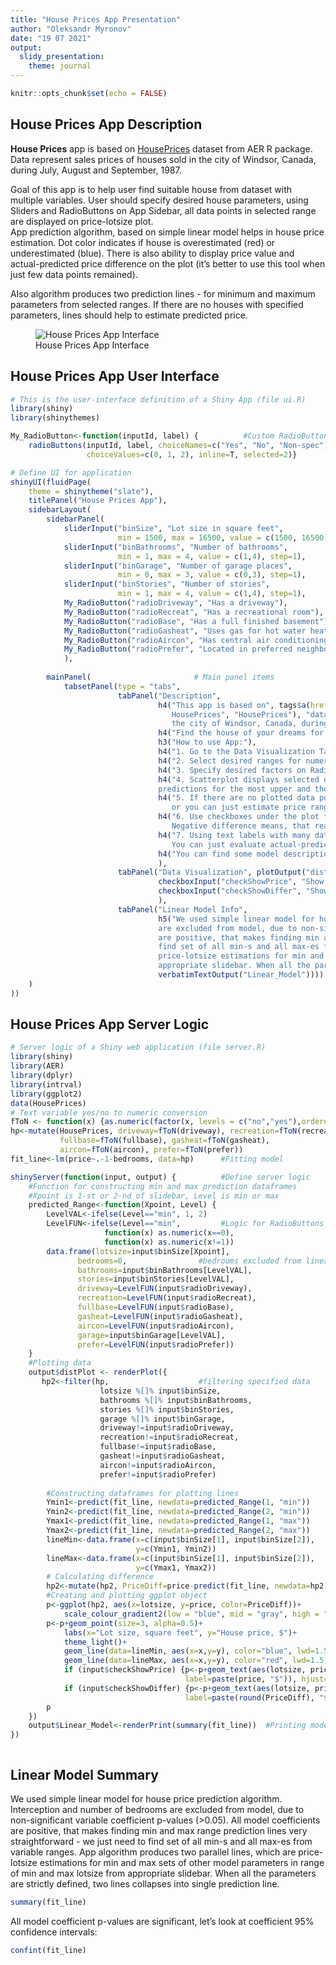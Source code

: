 ```yaml
---
title: "House Prices App Presentation"
author: "Oleksandr Myronov"
date: "19 07 2021"
output: 
  slidy_presentation:
    theme: journal
---
```


```r
knitr::opts_chunk$set(echo = FALSE)
```

## House Prices App Description 

**House Prices** app is based on [HousePrices](https://www.rdocumentation.org/packages/AER/versions/1.2-9/topics/HousePrices) dataset from AER R package. Data represent sales prices of houses sold in the city of Windsor, Canada, during July, August and September, 1987.     

Goal of this app is to help user find suitable house from dataset with multiple variables. User should specify desired house parameters, using Sliders and RadioButtons on App Sidebar, all data points in selected range are displayed on price-lotsize plot.  
App prediction algorithm, based on simple linear model helps in house price estimation. Dot color indicates if house is overestimated (red) or underestimated (blue). There is also ability to display price value and actual-predicted price difference on the plot (it's better to use this tool when just few data points remained). 

Also algorithm produces two prediction lines - for minimum and maximum parameters from selected ranges.
If there are no houses with specified parameters, lines should help to estimate predicted price.

![House Prices App Interface](AppInterface.png)

## House Prices App User Interface

```r
# This is the user-interface definition of a Shiny App (file ui.R)
library(shiny)
library(shinythemes)

My_RadioButton<-function(inputId, label) {          #Custom RadioButton creation
    radioButtons(inputId, label, choiceNames=c("Yes", "No", "Non-spec"), 
                 choiceValues=c(0, 1, 2), inline=T, selected=2)}

# Define UI for application
shinyUI(fluidPage(
    theme = shinytheme("slate"), 
    titlePanel("House Prices App"),
    sidebarLayout(
        sidebarPanel(
            sliderInput("binSize", "Lot size in square feet",
                        min = 1500, max = 16500, value = c(1500, 16500), step=100),
            sliderInput("binBathrooms", "Number of bathrooms",
                        min = 1, max = 4, value = c(1,4), step=1),
            sliderInput("binGarage", "Number of garage places",
                        min = 0, max = 3, value = c(0,3), step=1),
            sliderInput("binStories", "Number of stories",
                        min = 1, max = 4, value = c(1,4), step=1),
            My_RadioButton("radioDriveway", "Has a driveway"),
            My_RadioButton("radioRecreat", "Has a recreational room"),
            My_RadioButton("radioBase", "Has a full finished basement"),
            My_RadioButton("radioGasheat", "Uses gas for hot water heating"),
            My_RadioButton("radioAircon", "Has central air conditioning"),
            My_RadioButton("radioPrefer", "Located in preferred neighborhood of the city"),
            ),
        
        mainPanel(                       # Main panel items
            tabsetPanel(type = "tabs",
                        tabPanel("Description", 
                                 h4("This app is based on", tags$a(href="https://www.rdocumentation.org/packages/AER/versions/1.2-9/topics/
                                    HousePrices", "HousePrices"), "dataset from AER R package. Data represent sales prices of houses sold in 
                                    the city of Windsor, Canada, during July, August and September, 1987."),
                                 h4("Find the house of your dreams for the best price!"),
                                 h3("How to use App:"),
                                 h4("1. Go to the Data Visualization Tab."),
                                 h4("2. Select desired ranges for numeric parameters on sliders."),
                                 h4("3. Specify desired factors on RadioButtons, Non-spec selects both cases."),
                                 h4("4. Scatterplot displays selected data points from original dataset. Red and blue lines represent 
                                 predictions for the most upper and the most lower of specified values and factors."),
                                 h4("5. If there are no plotted data points, there are no such houses for sale. Try other parameters,
                                    or you can just estimate price range by prediction lines."),
                                 h4("6. Use checkboxes under the plot to display actual pice and (actual - predicted) price difference. 
                                    Negative difference means, that real price is lower, than predicted."), 
                                 h4("7. Using text labels with many data points makes plot messy. 
                                    You can just evaluate actual-predicted price difference by color. Reds are expensive, blues are cheap."),
                                 h4("You can find some model description on \"Linear Model Info\" tab."),
                                 ),
                        tabPanel("Data Visualization", plotOutput("distPlot"),
                                 checkboxInput("checkShowPrice", "Show price label"),
                                 checkboxInput("checkShowDiffer", "Show difference between actual and predicted price"),
                                 ),
                        tabPanel("Linear Model Info", 
                                 h5("We used simple linear model for house price prediction algorithm. Interception and number of bedrooms 
                                 are excluded from model, due to non-significant variable coefficient p-values (>0.05). All model coefficients 
                                 are positive, that makes finding min and max range prediction lines very straightforward - we just need to 
                                 find set of all min-s and all max-es from variable ranges. App algorithm produces two parallel lines, which are 
                                 price-lotsize estimations for min and max sets of other model parameters in range of min and max lotsize from 
                                 appropriate slidebar. When all the parameters are strictly defined, two lines collapses into single prediction line."),
                                 verbatimTextOutput("Linear_Model"))))
    )
))
```

## House Prices App Server Logic 

```r
# Server logic of a Shiny web application (file server.R)
library(shiny)
library(AER)
library(dplyr)
library(intrval)
library(ggplot2)
data(HousePrices)
# Text variable yes/no to numeric conversion 
fToN <- function(x) {as.numeric(factor(x, levels = c("no","yes"),ordered=T))-1}
hp<-mutate(HousePrices, driveway=fToN(driveway), recreation=fToN(recreation),
           fullbase=fToN(fullbase), gasheat=fToN(gasheat),
           aircon=fToN(aircon), prefer=fToN(prefer))            
fit_line<-lm(price~.-1-bedrooms, data=hp)      #Fitting model

shinyServer(function(input, output) {          #Define server logic
    #Function for constructing min and max prediction dataframes
    #Xpoint is 1-st or 2-nd of slidebar, Level is min or max
    predicted_Range<-function(Xpoint, Level) {
        LevelVAL<-ifelse(Level=="min", 1, 2)     
        LevelFUN<-ifelse(Level=="min",         #Logic for RadioButtons
                     function(x) as.numeric(x==0), 
                     function(x) as.numeric(x!=1)) 
        data.frame(lotsize=input$binSize[Xpoint], 
               bedrooms=0,                #bedrooms excluded from linear model
               bathrooms=input$binBathrooms[LevelVAL],
               stories=input$binStories[LevelVAL], 
               driveway=LevelFUN(input$radioDriveway),
               recreation=LevelFUN(input$radioRecreat), 
               fullbase=LevelFUN(input$radioBase),
               gasheat=LevelFUN(input$radioGasheat), 
               aircon=LevelFUN(input$radioAircon),
               garage=input$binGarage[LevelVAL], 
               prefer=LevelFUN(input$radioPrefer))    
    }   
    #Plotting data
    output$distPlot <- renderPlot({       
       hp2<-filter(hp,                    #filtering specified data
                    lotsize %[]% input$binSize,
                    bathrooms %[]% input$binBathrooms,
                    stories %[]% input$binStories,
                    garage %[]% input$binGarage,
                    driveway!=input$radioDriveway,
                    recreation!=input$radioRecreat,
                    fullbase!=input$radioBase,
                    gasheat!=input$radioGasheat,
                    aircon!=input$radioAircon,
                    prefer!=input$radioPrefer)
       
        #Constructing dataframes for plotting lines
        Ymin1<-predict(fit_line, newdata=predicted_Range(1, "min"))
        Ymin2<-predict(fit_line, newdata=predicted_Range(2, "min"))
        Ymax1<-predict(fit_line, newdata=predicted_Range(1, "max"))
        Ymax2<-predict(fit_line, newdata=predicted_Range(2, "max"))
        lineMin<-data.frame(x=c(input$binSize[1], input$binSize[2]), 
                            y=c(Ymin1, Ymin2))
        lineMax<-data.frame(x=c(input$binSize[1], input$binSize[2]), 
                            y=c(Ymax1, Ymax2))
        # Calculating difference
        hp2<-mutate(hp2, PriceDiff=price-predict(fit_line, newdata=hp2))
        #Creating and plotting ggplot object
        p<-ggplot(hp2, aes(x=lotsize, y=price, color=PriceDiff))+
            scale_colour_gradient2(low = "blue", mid = "gray", high = "red")
        p<-p+geom_point(size=3, alpha=0.5)+
            labs(x="Lot size, square feet", y="House price, $")+
            theme_light()+
            geom_line(data=lineMin, aes(x=x,y=y), color="blue", lwd=1.5, alpha=0.5)+
            geom_line(data=lineMax, aes(x=x,y=y), color="red", lwd=1.5, alpha=0.5)
            if (input$checkShowPrice) {p<-p+geom_text(aes(lotsize, price, 
                                       label=paste(price, "$")), hjust=0, vjust=1, color="black")}
            if (input$checkShowDiffer) {p<-p+geom_text(aes(lotsize, price, 
                                       label=paste(round(PriceDiff), "$")), hjust=0, vjust=2, color="black")}
        p 
    })
    output$Linear_Model<-renderPrint(summary(fit_line))  #Printing model summary 
})



```

## Linear Model Summary

We used simple linear model for house price prediction algorithm. Interception and number of bedrooms 
are excluded from model, due to non-significant variable coefficient p-values (>0.05). All model coefficients 
are positive, that makes finding min and max range prediction lines very straightforward - we just need to 
find set of all min-s and all max-es from variable ranges. App algorithm produces two parallel lines, which are 
price-lotsize estimations for min and max sets of other model parameters in range of min and max lotsize from appropriate slidebar.
When all the parameters are strictly defined, two lines collapses into single prediction line. 
```r
summary(fit_line)
```
All model coefficient p-values are significant, let's look at coefficient 95% confidence intervals:

```r
confint(fit_line)
```

